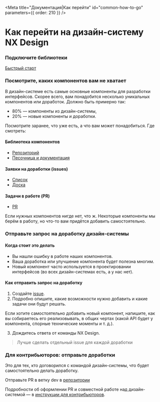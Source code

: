 
<Meta title="Документация|Как перейти" id="common-how-to-go" parameters={{ order: 210 }} />

# Как перейти на дизайн-систему NX Design

### Подключите библиотеки

[Быстрый старт](/?path=/docs/common-start--page)

### Посмотрите, каких компонентов вам не хватает

В дизайн-системе есть самые основные компоненты для разработки интерфейсов. Скорее всего, вам понадобится несколько уникальных компонентов или доработок. Должно быть примерно так:

- 80% — компоненты из дизайн-системы,
- 20% — новые компоненты и доработки.

Посмотрите заранее, что уже есть, а что вам может понадобиться. Где смотреть:

#### Библиотека компонентов

- [Репозиторий](https://github.com/neoflex-consulting/nx-design)
- [Песочница и документация](http://cloud2:6006/)

#### Заявки на доработки (issues)

- [Список](https://github.com/neoflex-consulting/nx-design/issues)
- [Доска](https://github.com/neoflex-consulting/nx-design/projects/1)

#### Задачи в работе (PR)

- [PR](https://github.com/neoflex-consulting/nx-design/pulls)

Если нужных компонентов нигде нет, что ж. Некоторые компоненты мы берём в работу, но что-то вам придётся добавить самостоятельно.

### Отправьте запрос на доработку дизайн-системы

#### Когда стоит это делать

- Вы нашли ошибку в работе наших компонентов.
- Ваша доработка или улучшение компонента будет полезна многим.
- Новый компонент часто используется в проектировании интерфейсов (во всех дизайн-системах есть, а у нас нет).

#### Как отправить запрос на доработку

1. Создайте [issue](https://github.com/neoflex-consulting/nx-design/issues/new).
2. Подробно опишите, какие возможности нужно добавить и какие задачи они будут решать.

Если хотите самостоятельно добавить новый компонент, напишите, как вы собираетесь его реализовывать, в общих чертах (какой API будет у компонента, спорные технические моменты и т. д.).

3. Дождитесь ответа от команды NX Design.

> Лучше сделать отдельный issue для каждой доработки

### Для контрибьюторов: отправьте доработки

Это для тех, кто договорился с командой дизайн-системы, что будет самостоятельно делать доработку.

Отправьте PR в ветку dev в [репозитории](https://github.com/neoflex-consulting/nx-design)

Подробности об оформлении PR и совместной работе над дизайн-системой — в [инструкции для контрибьюторов](/?path=/docs/common-develop-contributors--page).

